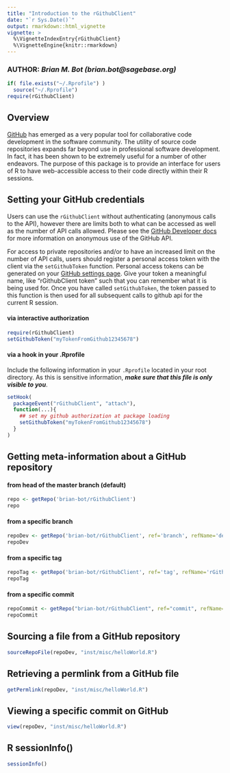 ```yaml
---
title: "Introduction to the rGithubClient"
date: "`r Sys.Date()`"
output: rmarkdown::html_vignette
vignette: >
  %\VignetteIndexEntry{rGithubClient}
  %\VignetteEngine{knitr::rmarkdown}
---
```

### **AUTHOR**: _Brian M. Bot (brian.bot@sagebase.org)_

```r
if( file.exists("~/.Rprofile") )
  source("~/.Rprofile")
require(rGithubClient)
```

## Overview

[GitHub](https://www.github.com) has emerged as a very popular tool for collaborative code development in the software community. The utility of source code repositories expands far beyond use in professional software development. In fact, it has been shown to be extremely useful for a number of other endeavors. The purpose of this package is to provide an interface for users of R to have web-accessible access to their code directly within their R sessions.

## Setting your GitHub credentials

Users can use the `rGithubClient` without authenticating (anonymous calls to the API), however there are limits both to what can be accessed as well as the number of API calls allowed. Please see the [GitHub Developer docs](https://developers.github.com) for more information on anonymous use of the GitHub API.

For access to private repositories and/or to have an increased limit on the number of API calls, users should register a personal access token with the client via the `setGithubToken` function. Personal access tokens can be generated on your [GitHub settings page](https://github.com/settings/applications). Give your token a meaningful name, like "rGithubClient token" such that you can remember what it is being used for. Once you have called `setGithubToken`, the token passed to this function is then used for all subsequent calls to github api for the current R session.

#### via interactive authorization
```r
require(rGithubClient)
setGithubToken("myTokenFromGithub12345678")
```

#### via a hook in your .Rprofile
Include the following information in your `.Rprofile` located in your root directory. As this is sensitive information, _**make sure that this file is only visible to you**_.
```r
setHook(
  packageEvent("rGithubClient", "attach"),
  function(...){
    ## set my github authorization at package loading
    setGithubToken("myTokenFromGithub12345678")
  }
)
```

## Getting meta-information about a GitHub repository

#### from head of the master branch (default)
```r
repo <- getRepo('brian-bot/rGithubClient')
repo
```

#### from a specific branch
```r
repoDev <- getRepo('brian-bot/rGithubClient', ref='branch', refName='dev')
repoDev
```

#### from a specific tag
```r
repoTag <- getRepo('brian-bot/rGithubClient', ref='tag', refName='rGithubClient-0.8')
repoTag
```

#### from a specific commit
```r
repoCommit <- getRepo("brian-bot/rGithubClient", ref="commit", refName="9382e7191073c1a5dc554ec8b6658d07d405b89e")
repoCommit
```


## Sourcing a file from a GitHub repository

```r
sourceRepoFile(repoDev, "inst/misc/helloWorld.R")
```

## Retrieving a permlink from a GitHub file

```r
getPermlink(repoDev, "inst/misc/helloWorld.R")
```

## Viewing a specific commit on GitHub

```r
view(repoDev, "inst/misc/helloWorld.R")
```


## R sessionInfo()
```r
sessionInfo()
```

